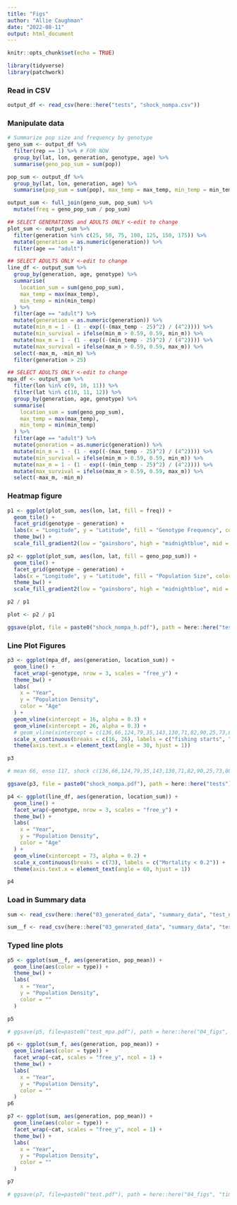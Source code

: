 ```yaml
---
title: "Figs"
author: "Allie Caughman"
date: "2022-08-11"
output: html_document
---
```


```r
knitr::opts_chunk$set(echo = TRUE)

library(tidyverse)
library(patchwork)
```

### Read in CSV

```r
output_df <- read_csv(here::here("tests", "shock_nompa.csv"))
```

### Manipulate data

```r
# Summarize pop size and frequency by genotype
geno_sum <- output_df %>%
  filter(rep == 1) %>% # FOR NOW
  group_by(lat, lon, generation, genotype, age) %>%
  summarise(geno_pop_sum = sum(pop))

pop_sum <- output_df %>%
  group_by(lat, lon, generation, age) %>%
  summarise(pop_sum = sum(pop), max_temp = max_temp, min_temp = min_temp)

output_sum <- full_join(geno_sum, pop_sum) %>%
  mutate(freq = geno_pop_sum / pop_sum)

## SELECT GENERATIONS and ADULTS ONLY <-edit to change
plot_sum <- output_sum %>%
  filter(generation %in% c(25, 50, 75, 100, 125, 150, 175)) %>%
  mutate(generation = as.numeric(generation)) %>%
  filter(age == "adult")

## SELECT ADULTS ONLY <-edit to change
line_df <- output_sum %>%
  group_by(generation, age, genotype) %>%
  summarise(
    location_sum = sum(geno_pop_sum),
    max_temp = max(max_temp),
    min_temp = min(min_temp)
  ) %>%
  filter(age == "adult") %>%
  mutate(generation = as.numeric(generation)) %>%
  mutate(min_m = 1 - (1 - exp((-(max_temp - 25)^2) / (4^2)))) %>%
  mutate(min_survival = ifelse(min_m > 0.59, 0.59, min_m)) %>%
  mutate(max_m = 1 - (1 - exp((-(min_temp - 25)^2) / (4^2)))) %>%
  mutate(max_survival = ifelse(max_m > 0.59, 0.59, max_m)) %>%
  select(-max_m, -min_m) %>%
  filter(generation > 25)

## SELECT ADULTS ONLY <-edit to change
mpa_df <- output_sum %>%
  filter(lon %in% c(9, 10, 11)) %>%
  filter(lat %in% c(10, 11, 12)) %>%
  group_by(generation, age, genotype) %>%
  summarise(
    location_sum = sum(geno_pop_sum),
    max_temp = max(max_temp),
    min_temp = min(min_temp)
  ) %>%
  filter(age == "adult") %>%
  mutate(generation = as.numeric(generation)) %>%
  mutate(min_m = 1 - (1 - exp((-(max_temp - 25)^2) / (4^2)))) %>%
  mutate(min_survival = ifelse(min_m > 0.59, 0.59, min_m)) %>%
  mutate(max_m = 1 - (1 - exp((-(min_temp - 25)^2) / (4^2)))) %>%
  mutate(max_survival = ifelse(max_m > 0.59, 0.59, max_m)) %>%
  select(-max_m, -min_m)
```

### Heatmap figure

```r
p1 <- ggplot(plot_sum, aes(lon, lat, fill = freq)) +
  geom_tile() +
  facet_grid(genotype ~ generation) +
  labs(x = "Longitude", y = "Latitude", fill = "Genotype Frequency", color = "Genotype Frequency") +
  theme_bw() +
  scale_fill_gradient2(low = "gainsboro", high = "midnightblue", mid = "skyblue3", midpoint = 0.5)
```

```r
p2 <- ggplot(plot_sum, aes(lon, lat, fill = geno_pop_sum)) +
  geom_tile() +
  facet_grid(genotype ~ generation) +
  labs(x = "Longitude", y = "Latitude", fill = "Population Size", color = "Population Size") +
  theme_bw() +
  scale_fill_gradient2(low = "gainsboro", high = "midnightblue", mid = "skyblue3", midpoint = 30)
```

```r
p2 / p1

plot <- p2 / p1

ggsave(plot, file = paste0("shock_nompa_h.pdf"), path = here::here("tests"), height = 11, width = 8)
```

### Line Plot Figures

```r
p3 <- ggplot(mpa_df, aes(generation, location_sum)) +
  geom_line() +
  facet_wrap(~genotype, nrow = 3, scales = "free_y") +
  theme_bw() +
  labs(
    x = "Year",
    y = "Population Density",
    color = "Age"
  ) +
  geom_vline(xintercept = 16, alpha = 0.3) +
  geom_vline(xintercept = 26, alpha = 0.3) +
  # geom_vline(xintercept = c(136,66,124,79,35,143,130,71,82,90,25,73,80,103,51,34,142,40,86,141,97,137,113,144,122,132,149,129), alpha = 0.3, color= "red") +
  scale_x_continuous(breaks = c(16, 26), labels = c("fishing starts", "MPA establishment")) +
  theme(axis.text.x = element_text(angle = 30, hjust = 1))

p3

# mean 66, enso 117, shock c(136,66,124,79,35,143,130,71,82,90,25,73,80,103,51,34,142,40,86,141,97,137,113,144,122,132,149,129) EDIT WITH FINAL VALUES

ggsave(p3, file = paste0("shock_nompa.pdf"), path = here::here("tests"), height = 11, width = 8)
```





```r
p4 <- ggplot(line_df, aes(generation, location_sum)) +
  geom_line() +
  facet_wrap(~genotype, nrow = 3, scales = "free_y") +
  theme_bw() +
  labs(
    x = "Year",
    y = "Population Density",
    color = "Age"
  ) +
  geom_vline(xintercept = 73, alpha = 0.2) +
  scale_x_continuous(breaks = c(73), labels = c("Mortality < 0.2")) +
  theme(axis.text.x = element_text(angle = 60, hjust = 1))

p4
```

### Load in Summary data

```r
sum <- read_csv(here::here("03_generated_data", "summary_data", "test_null_sum.csv"))

sum__f <- read_csv(here::here("03_generated_data", "summary_data", "test_null_sum_f.csv"))
```

### Typed line plots

```r
p5 <- ggplot(sum__f, aes(generation, pop_mean)) +
  geom_line(aes(color = type)) +
  theme_bw() +
  labs(
    x = "Year",
    y = "Population Density",
    color = ""
  )

p5

# ggsave(p5, file=paste0("test_mpa.pdf"), path = here::here("04_figs", "test"), height = 8, width = 8)
```

```r
p6 <- ggplot(sum_f, aes(generation, pop_mean)) +
  geom_line(aes(color = type)) +
  facet_wrap(~cat, scales = "free_y", ncol = 1) +
  theme_bw() +
  labs(
    x = "Year",
    y = "Population Density",
    color = ""
  )
p6
```

```r
p7 <- ggplot(sum, aes(generation, pop_mean)) +
  geom_line(aes(color = type)) +
  facet_wrap(~cat, scales = "free_y", ncol = 1) +
  theme_bw() +
  labs(
    x = "Year",
    y = "Population Density",
    color = ""
  )

p7

# ggsave(p7, file=paste0("test.pdf"), path = here::here("04_figs", "time"), height = 11, width = 8)
```
